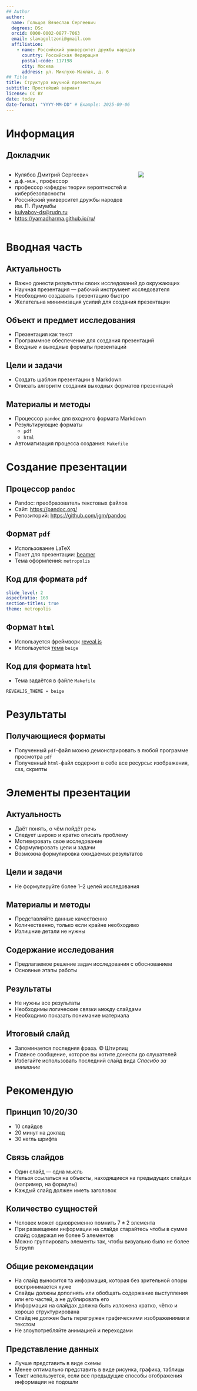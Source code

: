 ```yaml
---
## Author
author:
  name: Гольцов Вячеслав Сергеевич
  degrees: DSc
  orcid: 0000-0002-0877-7063
  email: slavagoltzoni@gmail.com
  affiliation:
    - name: Российский университет дружбы народов
      country: Российская Федерация
      postal-code: 117198
      city: Москва
      address: ул. Миклухо-Маклая, д. 6
## Title
title: Структура научной презентации
subtitle: Простейший вариант
license: CC BY
date: today
date-format: "YYYY-MM-DD" # Example: 2025-09-06
---
```


# Информация

## Докладчик

:::::::::::::: {.columns align=center}
::: {.column width="70%"}

  * Кулябов Дмитрий Сергеевич
  * д.ф.-м.н., профессор
  * профессор кафедры теории вероятностей и кибербезопасности
  * Российский университет дружбы народов им. П. Лумумбы
  * [kulyabov-ds@rudn.ru](mailto:kulyabov-ds@rudn.ru)
  * <https://yamadharma.github.io/ru/>

:::
::: {.column width="30%"}

![](./image/kulyabov.jpg)

:::
::::::::::::::

# Вводная часть

## Актуальность

- Важно донести результаты своих исследований до окружающих
- Научная презентация --- рабочий инструмент исследователя
- Необходимо создавать презентацию быстро
- Желательна минимизация усилий для создания презентации

## Объект и предмет исследования

- Презентация как текст
- Программное обеспечение для создания презентаций
- Входные и выходные форматы презентаций

## Цели и задачи

- Создать шаблон презентации в Markdown
- Описать алгоритм создания выходных форматов презентаций

## Материалы и методы

- Процессор `pandoc` для входного формата Markdown
- Результирующие форматы
	- `pdf`
	- `html`
- Автоматизация процесса создания: `Makefile`

# Создание презентации

## Процессор `pandoc`

- Pandoc: преобразователь текстовых файлов
- Сайт: <https://pandoc.org/>
- Репозиторий: <https://github.com/jgm/pandoc>

## Формат `pdf`

- Использование LaTeX
- Пакет для презентации: [beamer](https://ctan.org/pkg/beamer)
- Тема оформления: `metropolis`

## Код для формата `pdf`

```yaml
slide_level: 2
aspectratio: 169
section-titles: true
theme: metropolis
```

## Формат `html`

- Используется фреймворк [reveal.js](https://revealjs.com/)
- Используется [тема](https://revealjs.com/themes/) `beige`

## Код для формата `html`

- Тема задаётся в файле `Makefile`

```make
REVEALJS_THEME = beige
```
# Результаты

## Получающиеся форматы

- Полученный `pdf`-файл можно демонстрировать в любой программе просмотра `pdf`
- Полученный `html`-файл содержит в себе все ресурсы: изображения, css, скрипты

# Элементы презентации

## Актуальность

- Даёт понять, о чём пойдёт речь
- Следует широко и кратко описать проблему
- Мотивировать свое исследование
- Сформулировать цели и задачи
- Возможна формулировка ожидаемых результатов

## Цели и задачи

- Не формулируйте более 1--2 целей исследования

## Материалы и методы

- Представляйте данные качественно
- Количественно, только если крайне необходимо
- Излишние детали не нужны

## Содержание исследования

- Предлагаемое решение задач исследования с обоснованием
- Основные этапы работы

## Результаты

- Не нужны все результаты
- Необходимы логические связки между слайдами
- Необходимо показать понимание материала


## Итоговый слайд

- Запоминается последняя фраза. © Штирлиц
- Главное сообщение, которое вы хотите донести до слушателей
- Избегайте использовать последний слайд вида *Спасибо за внимание*

# Рекомендую

## Принцип 10/20/30

  - 10 слайдов
  - 20 минут на доклад
  - 30 кегль шрифта

## Связь слайдов

::: incremental

- Один слайд --- одна мысль
- Нельзя ссылаться на объекты, находящиеся на предыдущих слайдах (например, на формулы)
- Каждый слайд должен иметь заголовок

:::

## Количество сущностей

::: incremental

- Человек может одновременно помнить $7 \pm 2$ элемента
- При размещении информации на слайде старайтесь чтобы в сумме слайд содержал не более 5 элементов
- Можно группировать элементы так, чтобы визуально было не более 5 групп

:::

## Общие рекомендации

::: incremental

- На слайд выносится та информация, которая без зрительной опоры воспринимается хуже
- Слайды должны дополнять или обобщать содержание выступления или его частей, а не дублировать его
- Информация на слайдах должна быть изложена кратко, чётко и хорошо структурирована
- Слайд не должен быть перегружен графическими изображениями и текстом
- Не злоупотребляйте анимацией и переходами

:::

## Представление данных

::: incremental

- Лучше представить в виде схемы
- Менее оптимально представить в виде рисунка, графика, таблицы
- Текст используется, если все предыдущие способы отображения информации не подошли

:::
